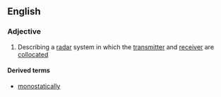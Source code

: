 ==English==

===Adjective===
{{en-adj|-}}

# Describing a [[radar]] system in which the [[transmitter]] and [[receiver]] are [[collocate]]d

====Derived terms====
* [[monostatically]]